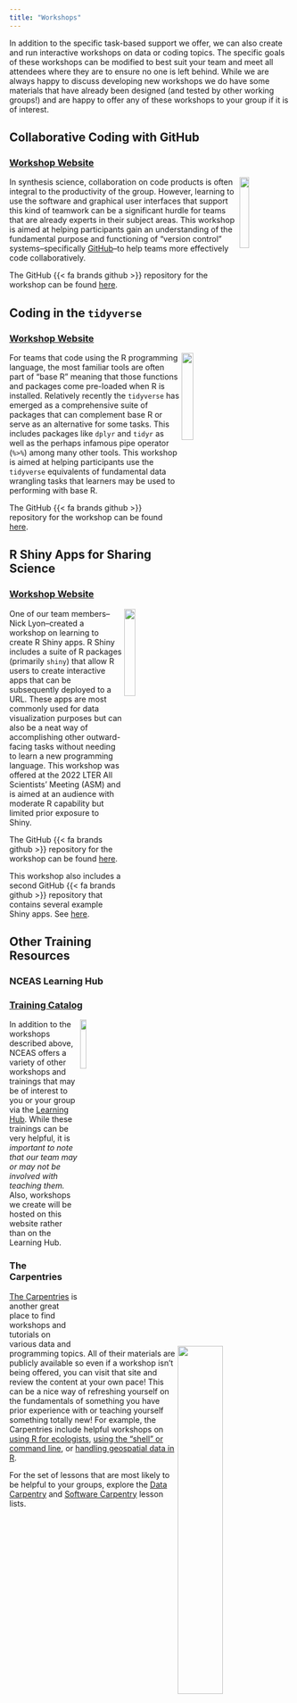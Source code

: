 ```yaml
---
title: "Workshops"
---
```


In addition to the specific task-based support we offer, we can also create and run interactive workshops on data or coding topics. The specific goals of these workshops can be modified to best suit your team and meet all attendees where they are to ensure no one is left behind. While we are always happy to discuss developing new workshops we do have some materials that have already been designed (and tested by other working groups!) and are happy to offer any of these workshops to your group if it is of interest.

## Collaborative Coding with GitHub

### [Workshop Website](https://nceas.github.io/scicomp-workshop-collaborative-coding/)

<img src = "images/github_logo_gray.png" align="right" width="18%" />

In synthesis science, collaboration on code products is often integral to the productivity of the group. However, learning to use the software and graphical user interfaces that support this kind of teamwork can be a significant hurdle for teams that are already experts in their subject areas. This workshop is aimed at helping participants gain an understanding of the fundamental purpose and functioning of "version control" systems--specifically [GitHub](https://github.com/)--to help teams more effectively code collaboratively.

The GitHub {{< fa brands github >}} repository for the workshop can be found [here](https://github.com/NCEAS/scicomp-workshop-collaborative-coding).

## Coding in the `tidyverse`

### [Workshop Website](https://nceas.github.io/scicomp-workshop-tidyverse/)

<img src = "images/tidyverse_hex.png" align="right" width="20%" />

For teams that code using the R programming language, the most familiar tools are often part of "base R" meaning that those functions and packages come pre-loaded when R is installed. Relatively recently the `tidyverse` has emerged as a comprehensive suite of packages that can complement base R or serve as an alternative for some tasks. This includes packages like `dplyr` and `tidyr` as well as the perhaps infamous pipe operator (`%>%`) among many other tools. This workshop is aimed at helping participants use the `tidyverse` equivalents of fundamental data wrangling tasks that learners may be used to performing with base R.

The GitHub {{< fa brands github >}} repository for the workshop can be found [here](https://github.com/NCEAS/scicomp-workshop-tidyverse).

## R Shiny Apps for Sharing Science

### [Workshop Website](https://njlyon0.github.io/asm-2022_shiny-workshop/)

<img src = "images/shiny_hex.png" align="right" width="20%" />

One of our team members--Nick Lyon--created a workshop on learning to create R Shiny apps. R Shiny includes a suite of R packages (primarily `shiny`) that allow R users to create interactive apps that can be subsequently deployed to a URL. These apps are most commonly used for data visualization purposes but can also be a neat way of accomplishing other outward-facing tasks without needing to learn a new programming language. This workshop was offered at the 2022 LTER All Scientists' Meeting (ASM) and is aimed at an audience with moderate R capability but limited prior exposure to Shiny.

The GitHub {{< fa brands github >}} repository for the workshop can be found [here](https://github.com/njlyon0/asm-2022_shiny-workshop).

This workshop also includes a second GitHub {{< fa brands github >}} repository that contains several example Shiny apps. See [here](https://github.com/njlyon0/asm-2022_shiny-workshop-examples).

## Other Training Resources

### NCEAS Learning Hub

### [Training Catalog](https://learning.nceas.ucsb.edu/)

<img src="images/nceas_logo_square.png"  align="right" width="15%" />

In addition to the workshops described above, NCEAS offers a variety of other workshops and trainings that may be of interest to you or your group via the [Learning Hub](https://www.nceas.ucsb.edu/learning-hub). While these trainings can be very helpful, it is *important to note that our team may or may not be involved with teaching them.* Also, workshops we create will be hosted on this website rather than on the Learning Hub.

### The Carpentries

<img src="images/carpentries_logo.png"  align="right" width="40%" />

[The Carpentries](https://carpentries.org/) is another great place to find workshops and tutorials on various data and programming topics. All of their materials are publicly available so even if a workshop isn't being offered, you can visit that site and review the content at your own pace! This can be a nice way of refreshing yourself on the fundamentals of something you have prior experience with or teaching yourself something totally new! For example, the Carpentries include helpful workshops on [using R for ecologists](https://datacarpentry.org/R-ecology-lesson/), [using the "shell" or command line](https://swcarpentry.github.io/shell-novice/), or [handling geospatial data in R](https://datacarpentry.org/r-intro-geospatial/).

For the set of lessons that are most likely to be helpful to your groups, explore the [Data Carpentry](https://datacarpentry.org/lessons/) and [Software Carpentry](https://software-carpentry.org/lessons/) lesson lists.
